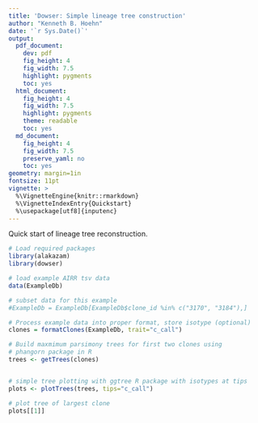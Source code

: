```yaml
---
title: 'Dowser: Simple lineage tree construction'
author: "Kenneth B. Hoehn"
date: '`r Sys.Date()`'
output:
  pdf_document:
    dev: pdf
    fig_height: 4
    fig_width: 7.5
    highlight: pygments
    toc: yes
  html_document:
    fig_height: 4
    fig_width: 7.5
    highlight: pygments
    theme: readable
    toc: yes
  md_document:
    fig_height: 4
    fig_width: 7.5
    preserve_yaml: no
    toc: yes
geometry: margin=1in
fontsize: 11pt
vignette: >
  %\VignetteEngine{knitr::rmarkdown}
  %\VignetteIndexEntry{Quickstart}
  %\usepackage[utf8]{inputenc}
---
```


Quick start of lineage tree reconstruction.

```r
# Load required packages
library(alakazam)
library(dowser)

# load example AIRR tsv data
data(ExampleDb)

# subset data for this example
#ExampleDb = ExampleDb[ExampleDb$clone_id %in% c("3170", "3184"),]

# Process example data into proper format, store isotype (optional)
clones = formatClones(ExampleDb, trait="c_call")

# Build maxmimum parsimony trees for first two clones using 
# phangorn package in R
trees <- getTrees(clones)


# simple tree plotting with ggtree R package with isotypes at tips
plots <- plotTrees(trees, tips="c_call")

# plot tree of largest clone
plots[[1]]
```

